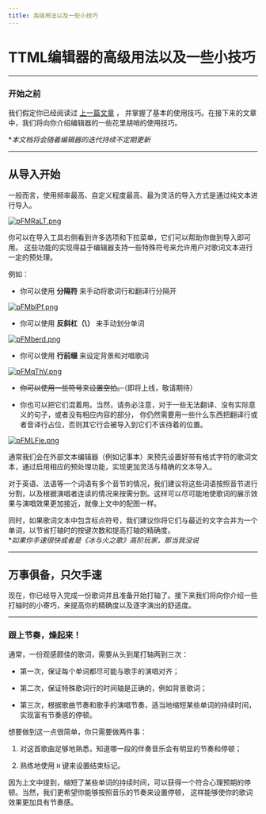 ```yaml
---
title: 高级用法以及一些小技巧
---
```


# TTML编辑器的高级用法以及一些小技巧

---

### 开始之前
我们假定你已经阅读过 [上一篇文章](./introduction) ，
并掌握了基本的使用技巧。在接下来的文章中，我们将向你介绍编辑器的一些花里胡哨的使用技巧。


**本文档将会随着编辑器的迭代持续不定期更新*

---

## 从导入开始

一般而言，使用频率最高、自定义程度最高、最为灵活的导入方式是通过纯文本进行导入。

[![pFMRaLT.png](https://s11.ax1x.com/2024/02/01/pFMRaLT.png)](https://imgse.com/i/pFMRaLT)

你可以在导入工具右侧看到许多选项和下拉菜单，它们可以帮助你做到导入即可用。
这些功能的实现得益于编辑器支持一些特殊符号来允许用户对歌词文本进行一定的预处理。 

例如：
- 你可以使用 **分隔符** 来手动将歌词行和翻译行分隔开

[![pFMblPf.png](https://s11.ax1x.com/2024/02/01/pFMblPf.png)](https://imgse.com/i/pFMblPf)  


- 你可以使用 **反斜杠（\）** 来手动划分单词


[![pFMberd.png](https://s11.ax1x.com/2024/02/01/pFMberd.png)](https://imgse.com/i/pFMberd)  


- 你可以使用 **行前缀** 来设定背景和对唱歌词

[![pFMqThV.png](https://s11.ax1x.com/2024/02/01/pFMqThV.png)](https://imgse.com/i/pFMqThV)  


- ~~你可以使用一些符号来设置空拍。~~（即将上线，敬请期待）

- 你也可以把它们混着用。当然，请务必注意，对于一些无法翻译、没有实际意义的句子，或者没有相应内容的部分，
你仍然需要用一些什么东西把翻译行或者音译行占位，否则其它行会被导入到它们不该待着的位置。

[![pFMLFje.png](https://s11.ax1x.com/2024/02/01/pFMLFje.png)](https://imgse.com/i/pFMLFje)

通常我们会在外部文本编辑器（例如记事本）来预先设置好带有格式字符的歌词文本，通过启用相应的预处理功能，实现更加灵活与精确的文本导入。

对于英语、法语等一个词语有多个音节的情况，我们建议将这些词语按照音节进行分割，以及根据演唱者连读的情况来按需分割。这样可以尽可能地使歌词的展示效果与演唱效果更加接近，就像上文中的配图一样。

同时，如果歌词文本中包含标点符号，我们建议你将它们与最近的文字合并为一个单词，以节省打轴时的按键次数和提高打轴的精确度。  
**如果你手速很快或者是《冰与火之歌》高阶玩家，那当我没说*

---

## 万事俱备，只欠手速

现在，你已经导入完成一份歌词并且准备开始打轴了。接下来我们将向你介绍一些打轴时的小寄巧，来提高你的精确度以及逐字演出的舒适度。

---

### 跟上节奏，燥起来！

通常，一份观感颇佳的歌词，需要从头到尾打轴两到三次：  

- 第一次，保证每个单词都尽可能与歌手的演唱对齐；

- 第二次，保证特殊歌词行的时间轴是正确的，例如背景歌词；
- 第三次，根据歌曲节奏和歌手的演唱节奏，适当地缩短某些单词的持续时间，实现富有节奏感的停顿。

想要做到这一点很简单，你只需要做两件事：  

1. 对这首歌曲足够地熟悉，知道哪一段的伴奏音乐会有明显的节奏和停顿；

2. 熟练地使用 `H` 键来设置结束标记。

因为上文中提到，缩短了某些单词的持续时间，可以获得一个符合心理预期的停顿。当然，我们更希望你能够按照音乐的节奏来设置停顿，
这样能够使你的歌词效果更加具有节奏感。